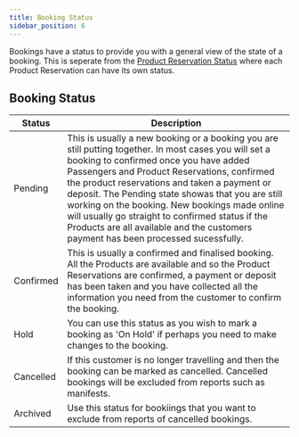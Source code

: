 ```yaml
---
title: Booking Status
sidebar_position: 6
---
```


Bookings have a status to provide you with a general view of the state of a booking. This is seperate from the [Product Reservation Status](reservations#product-reservation-status) where each Product Reservation can have its own status. 

## Booking Status

| Status | Description |
| --- | --- |
| Pending | This is usually a new booking or a booking you are still putting together. In most cases you will set a booking to confirmed once you have added Passengers and Product Reservations, confirmed the product reservations and taken a payment or deposit. The Pending state showas that you are still working on the booking. New bookings made online will usually go straight to confirmed status if the Products are all available and the customers payment has been processed sucessfully. |
| Confirmed | This is usually a confirmed and finalised booking. All the Products are available and so the Product Reservations are confirmed, a payment or deposit has been taken and you have collected all the information you need from the customer to confirm the booking. |
| Hold | You can use this status as you wish to mark a booking as 'On Hold' if perhaps you need to make changes to the booking.  |
| Cancelled | If this customer is no longer travelling and then the booking can be marked as cancelled. Cancelled bookings will be excluded from reports such as manifests.  |
| Archived | Use this status for bookiings that you want to exclude from reports of cancelled bookings. |